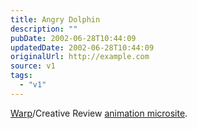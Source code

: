 ```yaml
---
title: Angry Dolphin
description: ""
pubDate: 2002-06-28T10:44:09
updatedDate: 2002-06-28T10:44:09
originalUrl: http://example.com
source: v1
tags:
  - "v1"
---
```


[Warp][1]/Creative Review [animation microsite][2].

[1]: http://www.warprecords.com/ "Warp Records"
[2]: http://www.warprecords.com/animate/ "Warp/Creative Review animation microsite"
